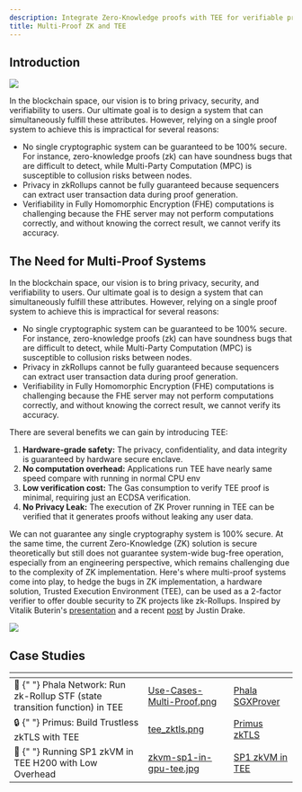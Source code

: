 ```yaml
---
description: Integrate Zero-Knowledge proofs with TEE for verifiable private computing.
title: Multi-Proof ZK and TEE
---
```


## Introduction

<Frame>
  <img src="/images/Intro-Multi-Proof.png" />
</Frame>

In the blockchain space, our vision is to bring privacy, security, and verifiability to users. Our ultimate goal is to design a system that can simultaneously fulfill these attributes. However, relying on a single proof system to achieve this is impractical for several reasons:

- No single cryptographic system can be guaranteed to be 100% secure. For instance, zero-knowledge proofs (zk) can have soundness bugs that are difficult to detect, while Multi-Party Computation (MPC) is susceptible to collusion risks between nodes.
- Privacy in zkRollups cannot be fully guaranteed because sequencers can extract user transaction data during proof generation.
- Verifiability in Fully Homomorphic Encryption (FHE) computations is challenging because the FHE server may not perform computations correctly, and without knowing the correct result, we cannot verify its accuracy.

## The Need for Multi-Proof Systems

In the blockchain space, our vision is to bring privacy, security, and verifiability to users. Our ultimate goal is to design a system that can simultaneously fulfill these attributes. However, relying on a single proof system to achieve this is impractical for several reasons:

- No single cryptographic system can be guaranteed to be 100% secure. For instance, zero-knowledge proofs (zk) can have soundness bugs that are difficult to detect, while Multi-Party Computation (MPC) is susceptible to collusion risks between nodes.
- Privacy in zkRollups cannot be fully guaranteed because sequencers can extract user transaction data during proof generation.
- Verifiability in Fully Homomorphic Encryption (FHE) computations is challenging because the FHE server may not perform computations correctly, and without knowing the correct result, we cannot verify its accuracy.

There are several benefits we can gain by introducing TEE:

1. **Hardware-grade safety:** The privacy, confidentiality, and data integrity is guaranteed by hardware secure enclave.
2. **No computation overhead:** Applications run TEE have nearly same speed compare with running in normal CPU env
3. **Low verification cost:** The Gas consumption to verify TEE proof is minimal, requiring just an ECDSA verification.
4. **No Privacy Leak:** The execution of ZK Prover running in TEE can be verified that it generates proofs without leaking any user data.

We can not guarantee any single cryptography system is 100% secure. At the same time, the current Zero-Knowledge (ZK) solution is secure theoretically but still does not guarantee system-wide bug-free operation, especially from an engineering perspective, which remains challenging due to the complexity of ZK implementation. Here's where multi-proof systems come into play, to hedge the bugs in ZK implementation, a hardware solution, Trusted Execution Environment (TEE), can be used as a 2-factor verifier to offer double security to ZK projects like zk-Rollups. Inspired by Vitalik Buterin's [presentation](https://hackmd.io/@vbuterin/zk_slides_20221010#/) and a recent [post](https://ethresear.ch/t/2fa-zk-Rollups-using-sgx/14462) by Justin Drake.

<Frame>
  <img src="/images/Why-Multi-Proof.png" />
</Frame>

## Case Studies

<table data-card-size="large" data-view="cards">
  <thead>
    <tr>
      <th></th>
      <th data-hidden data-card-cover data-type="files"></th>
      <th data-hidden data-card-target data-type="content-ref"></th>
    </tr>
  </thead>
  <tbody>
    <tr>
      <td>
        <span data-gb-custom-inline data-tag="emoji" data-code="1f680">
          🚀
        </span>{" "}
        Phala Network: Run zk-Rollup STF (state transition function) in TEE
      </td>
      <td>
        <a href="/images/Use-Cases-Multi-Proof.png">
          Use-Cases-Multi-Proof.png
        </a>
      </td>
      <td>
        <a href="https://phala.network/posts/introducing-phala-sgxprover-a-twofactor-authentication-solution-for-zkrollups">
          Phala SGXProver
        </a>
      </td>
    </tr>
    <tr>
      <td>
        <span data-gb-custom-inline data-tag="emoji" data-code="1f512">
          🔒
        </span>{" "}
        Primus: Build Trustless zkTLS with TEE
      </td>
      <td>
        <a href="/images/tee_zktls.png">tee_zktls.png</a>
      </td>
      <td>
        <a href="https://medium.com/@primuslabs/primus-x-phala-network-build-trustless-zktls-with-tee-332a26d48c83">
          Primus zkTLS
        </a>
      </td>
    </tr>
    <tr>
      <td>
        <span data-gb-custom-inline data-tag="emoji" data-code="1f4be">
          💾
        </span>{" "}
        Running SP1 zkVM in TEE H200 with Low Overhead
      </td>
      <td>
        <a href="/images/zkvm-sp1-in-gpu-tee.jpg">
          zkvm-sp1-in-gpu-tee.jpg
        </a>
      </td>
      <td>
        <a href="https://phala.network/posts/performance-benchmark-running-sp1-zkvm-in-tee-h200-with-low-overhead">
          SP1 zkVM in TEE
        </a>
      </td>
    </tr>
  </tbody>
</table>
